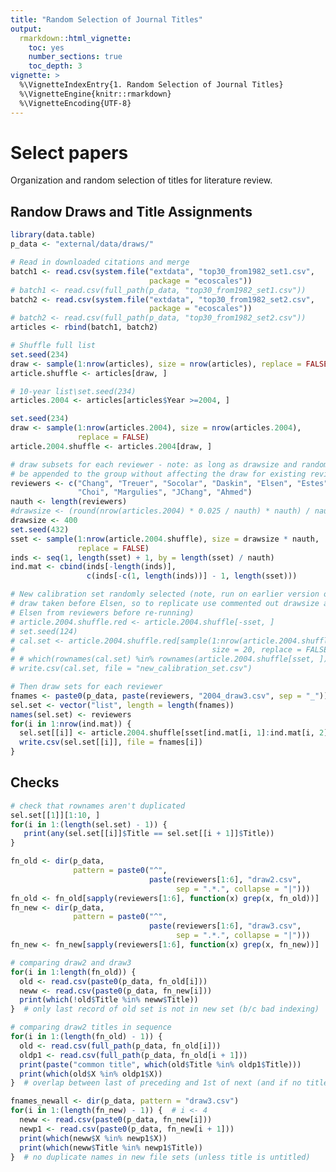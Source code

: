 ```yaml
---
title: "Random Selection of Journal Titles"
output: 
  rmarkdown::html_vignette:
    toc: yes
    number_sections: true
    toc_depth: 3
vignette: >
  %\VignetteIndexEntry{1. Random Selection of Journal Titles}
  %\VignetteEngine{knitr::rmarkdown}
  %\VignetteEncoding{UTF-8}
---
```


# Select papers

Organization and random selection of titles for literature review. 

## Randow Draws and Title Assignments

```r
library(data.table)
p_data <- "external/data/draws/"

# Read in downloaded citations and merge
batch1 <- read.csv(system.file("extdata", "top30_from1982_set1.csv", 
                               package = "ecoscales"))
# batch1 <- read.csv(full_path(p_data, "top30_from1982_set1.csv"))
batch2 <- read.csv(system.file("extdata", "top30_from1982_set2.csv",
                               package = "ecoscales"))  
# batch2 <- read.csv(full_path(p_data, "top30_from1982_set2.csv"))
articles <- rbind(batch1, batch2) 

# Shuffle full list 
set.seed(234)
draw <- sample(1:nrow(articles), size = nrow(articles), replace = FALSE)
article.shuffle <- articles[draw, ]

# 10-year list\set.seed(234)
articles.2004 <- articles[articles$Year >=2004, ]

set.seed(234)
draw <- sample(1:nrow(articles.2004), size = nrow(articles.2004), 
               replace = FALSE)
article.2004.shuffle <- articles.2004[draw, ]

# draw subsets for each reviewer - note: as long as drawsize and random seed are the same, new reviewers can 
# be appended to the group without affecting the draw for existing reviewers
reviewers <- c("Chang", "Treuer", "Socolar", "Daskin", "Elsen", "Estes", 
               "Choi", "Margulies", "JChang", "Ahmed")
nauth <- length(reviewers)
#drawsize <- (round(nrow(articles.2004) * 0.025 / nauth) * nauth) / nauth  # number divisible by 
drawsize <- 400
set.seed(432)
sset <- sample(1:nrow(article.2004.shuffle), size = drawsize * nauth, 
               replace = FALSE)
inds <- seq(1, length(sset) + 1, by = length(sset) / nauth)
ind.mat <- cbind(inds[-length(inds)], 
                 c(inds[-c(1, length(inds))] - 1, length(sset)))

# New calibration set randomly selected (note, run on earlier version of random
# draw taken before Elsen, so to replicate use commented out drawsize and remove
# Elsen from reviewers before re-running) 
# article.2004.shuffle.red <- article.2004.shuffle[-sset, ]
# set.seed(124)
# cal.set <- article.2004.shuffle.red[sample(1:nrow(article.2004.shuffle.red),
#                                            size = 20, replace = FALSE), ]
# # which(rownames(cal.set) %in% rownames(article.2004.shuffle[sset, ]))  # 0
# write.csv(cal.set, file = "new_calibration_set.csv")

# Then draw sets for each reviewer
fnames <- paste0(p_data, paste(reviewers, "2004_draw3.csv", sep = "_"))
sel.set <- vector("list", length = length(fnames))
names(sel.set) <- reviewers
for(i in 1:nrow(ind.mat)) {
  sel.set[[i]] <- article.2004.shuffle[sset[ind.mat[i, 1]:ind.mat[i, 2]], ]
  write.csv(sel.set[[i]], file = fnames[i])
}
```

## Checks
```r
# check that rownames aren't duplicated
sel.set[[1]][1:10, ]
for(i in 1:(length(sel.set) - 1)) {
   print(any(sel.set[[i]]$Title == sel.set[[i + 1]]$Title))
}

fn_old <- dir(p_data, 
              pattern = paste0("^", 
                               paste(reviewers[1:6], "draw2.csv", 
                                     sep = ".*.", collapse = "|")))
fn_old <- fn_old[sapply(reviewers[1:6], function(x) grep(x, fn_old))]
fn_new <- dir(p_data, 
              pattern = paste0("^", 
                               paste(reviewers[1:6], "draw3.csv", 
                                     sep = ".*.", collapse = "|")))
fn_new <- fn_new[sapply(reviewers[1:6], function(x) grep(x, fn_new))]

# comparing draw2 and draw3
for(i in 1:length(fn_old)) {
  old <- read.csv(paste0(p_data, fn_old[i]))
  neww <- read.csv(paste0(p_data, fn_new[i]))
  print(which(!old$Title %in% neww$Title))
}  # only last record of old set is not in new set (b/c bad indexing)

# comparing draw2 titles in sequence
for(i in 1:(length(fn_old) - 1)) {
  old <- read.csv(full_path(p_data, fn_old[i]))
  oldp1 <- read.csv(full_path(p_data, fn_old[i + 1]))
  print(paste("common title", which(old$Title %in% oldp1$Title)))
  print(which(old$X %in% oldp1$X))
}  # overlap between last of preceding and 1st of next (and if no title)

fnames_newall <- dir(p_data, pattern = "draw3.csv")
for(i in 1:(length(fn_new) - 1)) {  # i <- 4
  neww <- read.csv(paste0(p_data, fn_new[i]))
  newp1 <- read.csv(paste0(p_data, fn_new[i + 1]))
  print(which(neww$X %in% newp1$X))
  print(which(neww$Title %in% newp1$Title))
}  # no duplicate names in new file sets (unless title is untitled) 

```
